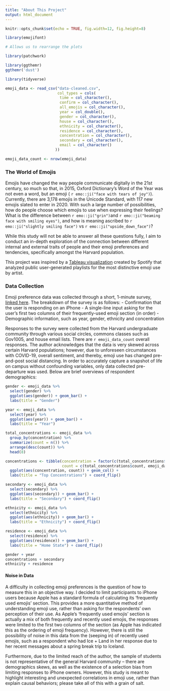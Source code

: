 ```yaml
---
title: "About This Project"
output: html_document
---
```


```r
knitr::opts_chunk$set(echo = TRUE, fig.width=12, fig.height=8)

library(emojifont)

# Allows us to rearrange the plots

library(patchwork)

library(ggthemr)
ggthemr('dust')

library(tidyverse)

```

```r

emoji_data <- read_csv("data-cleaned.csv",
                       col_types = cols(
                        time = col_character(),
                        confirm = col_character(),
                        all_emojis = col_character(),
                        year = col_double(),
                        gender = col_character(),
                        house = col_character(),
                        ethnicity = col_character(),
                        residence = col_character(),
                        concentration = col_character(),
                        secondary = col_character(),
                        email = col_character()
                      ))

emoji_data_count <- nrow(emoji_data)

```

### The World of Emojis

Emojis have changed the way people communicate digitally in the 21st century, so much so that, in 2015, Oxford Dictionary's Word of the Year was not even a word, but an emoji ( `r emo::ji("face with tears of joy")`). Currently, there are 3,178 emojis in the Unicode Standard, with 117 new emojis slated to enter in 2020. With such a large number of possibilities, how do people choose which emojis to use when expressing their feelings? What is the difference between `r emo::ji("grin")`and `r emo::ji("beaming face with smiling eyes")`, and how is meaning ascribed to `r emo::ji("slightly smiling face")` vs `r emo::ji("upside_down_face")`? 

While this study will not be able to answer all these questions fully, I aim to conduct an in-depth exploration of the connection between different internal and external traits of people and their emoji preferences and tendencies, specifically amongst the Harvard population.

This project was inspired by a [Tableau visualization](https://public.tableau.com/views/TheEmojiofSpotifyArtists/DescribeArtists?:embed=y&:display_count=y&:origin=viz_share_link) created by Spotify that analyzed public user-generated playlists for the most distinctive emoji use by artist.

### Data Collection

Emoji preference data was collected through a short, 1-minute survey, [linked here](https://forms.gle/RkFXovkt3fNKgfga8). The breakdown of the survey is as follows:
- Confirmation that the user is responding on an iPhone
- A single-line input asking for the user’s first two columns of their frequently-used emoji section (in order)
- Demographic information, such as year, gender, ethnicity and concentration

Responses to the survey were collected from the Harvard undergraduate community through various social circles, commons classes such as Gov1005, and house email lists. There are `r emoji_data_count` overall responses. The author acknowledges that the data is very skewed across certain Harvard populations; however, due to unforeseen circumstances with COVID-19, overall sentiment, and thereby, emoji use has changed pre-and-post social distancing. In order to accurately capture a snapshot of life on campus without confounding variables, only data collected pre-departure was used. Below are brief overviews of respondent demographics:

```r

gender <- emoji_data %>%
  select(gender) %>%
  ggplot(aes(gender)) + geom_bar() +
  labs(title = "Gender")

year <- emoji_data %>%
  select(year) %>%
  ggplot(aes(year)) + geom_bar() +
  labs(title = "Year")

total_concentrations <- emoji_data %>%
  group_by(concentration) %>%
  summarize(count = n()) %>%
  arrange(desc(count)) %>%
  head(8)

concentrations <- tibble(concentration = factor(c(total_concentrations$concentration, "Other")),
                         count = c(total_concentrations$count, emoji_data_count - 31)) %>%
  ggplot(aes(concentration, count)) + geom_col() +
  labs(title = "Top Concentrations") + coord_flip()

secondary <- emoji_data %>%
  select(secondary) %>%
  ggplot(aes(secondary)) + geom_bar() +
  labs(title = "Secondary") + coord_flip()

ethnicity <- emoji_data %>%
  select(ethnicity) %>%
  ggplot(aes(ethnicity)) + geom_bar() +
  labs(title = "Ethnicity") + coord_flip()

residence <- emoji_data %>%
  select(residence) %>%
  ggplot(aes(residence)) + geom_bar() +
  labs(title = "Home State") + coord_flip()

```

```r
gender + year 
concentrations + secondary 
ethnicity + residence
```


#### Noise in Data

A difficulty in collecting emoji preferences is the question of how to measure this in an objective way. I decided to limit participants to iPhone users because Apple has a standard formula of calculating its ‘frequently used emojis’ section. This provides a more quantitative method of understanding emoji use, rather than asking for the respondents’ own perception of their use. As Apple’s ‘frequently used emojis’ section is actually a mix of both frequently and recently used emojis, the responses were limited to the first two columns of the section (as Apple has indicated this as the ordering of emoji frequency). However, there is still the possibility of noise in this data from the (seeping in) of recently used emojis, such as a respondent who had Ice + Land in her response due to her recent messages about a spring break trip to Iceland. 

Furthermore, due to the limited reach of the author, the sample of students is not representative of the general Harvard community – there are demographics skews, as well as the existence of a selection bias from limiting responses to iPhone owners. However, this study is meant to highlight interesting and unexpected correlations in emoji use, rather than explain causal behaviors; please take all of this with a grain of salt.
